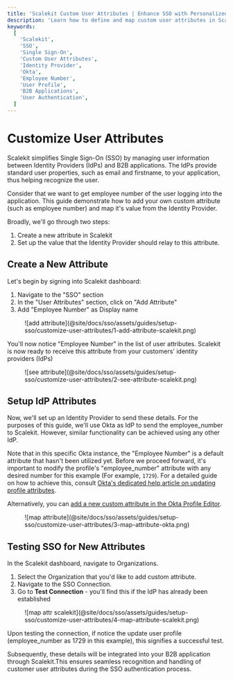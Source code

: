 ```yaml
---
title: 'Scalekit Custom User Attributes | Enhance SSO with Personalized Data'
description: 'Learn how to define and map custom user attributes in Scalekit, such as employee numbers, to enrich Single Sign-On (SSO) integrations and improve user management.'
keywords:
  [
    'Scalekit',
    'SSO',
    'Single Sign-On',
    'Custom User Attributes',
    'Identity Provider',
    'Okta',
    'Employee Number',
    'User Profile',
    'B2B Applications',
    'User Authentication',
  ]
---
```


# Customize User Attributes

Scalekit simplifies Single Sign-On (SSO) by managing user information between Identity Providers (IdPs) and B2B
applications. The IdPs provide standard user properties, such as email and firstname, to your application, thus helping
recognize the user.

Consider that we want to get employee number of the user logging into the application. This guide demonstrate how to add
your own custom attribute (such as employee number) and map it's value from the Identity Provider.

Broadly, we'll go through two steps:

1. Create a new attribute in Scalekit
2. Set up the value that the Identity Provider should relay to this attribute.

## Create a New Attribute

Let's begin by signing into Scalekit dashboard:

1. Navigate to the "SSO" section
2. In the "User Attributes" section, click on "Add Attribute"
3. Add "Employee Number" as Display name

<figure>
  ![add attribute](@site/docs/sso/assets/guides/setup-sso/customize-user-attributes/1-add-attribute-scalekit.png)
</figure>

You'll now notice "Employee Number" in the list of user attributes. Scalekit is now ready to receive this attribute from
your customers' identity providers (IdPs)

<figure>
  ![see attribute](@site/docs/sso/assets/guides/setup-sso/customize-user-attributes/2-see-attribute-scalekit.png)
</figure>

## Setup IdP Attributes

Now, we'll set up an Identity Provider to send these details. For the purposes of this guide, we'll use Okta as IdP to
send the <SimpleCode>employee_number</SimpleCode> to Scalekit. However, similar functionality can be achieved using any
other IdP.

Note that in this specific Okta instance, the "Employee Number" is a default attribute that hasn't been utilized yet.
Before we proceed forward, it's important to modify the profile's "employee_number" attribute with any desired number
for this example (For example, `1729`). For a detailed guide on how to achieve this, consult
[Okta's dedicated help article on updating profile attributes](https://help.okta.com/en-us/content/topics/users-groups-profiles/usgp-edit-user-attributes.htm#:~:text=Click%20the%20Profile%20tab).

Alternatively, you can
[add a new custom attribute in the Okta Profile Editor](https://help.okta.com/en-us/content/topics/users-groups-profiles/usgp-add-custom-user-attributes.htm#:~:text=In%20the%20Admin%20Console%20%2C%20go%20to%20Directory%20Profile%20Editor).

<figure>
  ![map attribute](@site/docs/sso/assets/guides/setup-sso/customize-user-attributes/3-map-attribute-okta.png)
</figure>

## Testing SSO for New Attributes

In the Scalekit dashboard, navigate to Organizations.

1. Select the Organization that you'd like to add custom attribute.
2. Navigate to the SSO Connection.
3. Go to **Test Connection** - you'll find this if the IdP has already been established

<figure>
  ![map attr scalekit](@site/docs/sso/assets/guides/setup-sso/customize-user-attributes/4-map-attribute-scalekit.png)
</figure>
Upon testing the connection, if notice the update user profile (employee_number as 1729 in this example), this signifies
a successful test.

Subsequently, these details will be integrated into your B2B application through Scalekit.This ensures seamless
recognition and handling of customer user attributes during the SSO authentication process.
